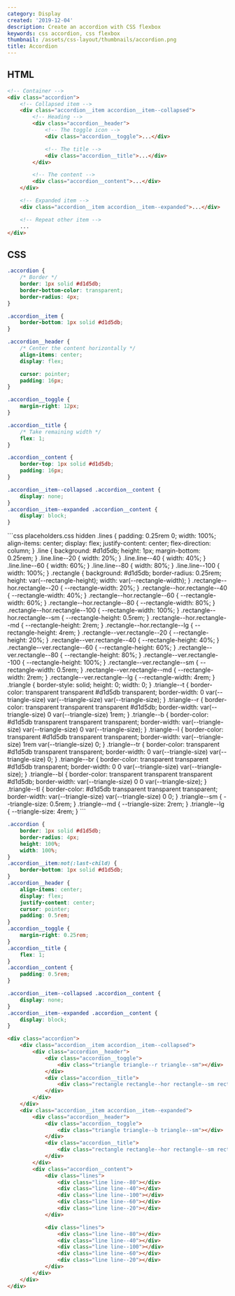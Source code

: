 ```yaml
---
category: Display
created: '2019-12-04'
description: Create an accordion with CSS flexbox
keywords: css accordion, css flexbox
thumbnail: /assets/css-layout/thumbnails/accordion.png
title: Accordion
---
```


## HTML

```html
<!-- Container -->
<div class="accordion">
    <!-- Collapsed item -->
    <div class="accordion__item accordion__item--collapsed">
        <!-- Heading -->
        <div class="accordion__header">
            <!-- The toggle icon -->
            <div class="accordion__toggle">...</div>

            <!-- The title -->
            <div class="accordion__title">...</div>
        </div>

        <!-- The content -->
        <div class="accordion__content">...</div>
    </div>

    <!-- Expanded item -->
    <div class="accordion__item accordion__item--expanded">...</div>

    <!-- Repeat other item -->
    ...
</div>
```

## CSS

```css
.accordion {
    /* Border */
    border: 1px solid #d1d5db;
    border-bottom-color: transparent;
    border-radius: 4px;
}

.accordion__item {
    border-bottom: 1px solid #d1d5db;
}

.accordion__header {
    /* Center the content horizontally */
    align-items: center;
    display: flex;

    cursor: pointer;
    padding: 16px;
}

.accordion__toggle {
    margin-right: 12px;
}

.accordion__title {
    /* Take remaining width */
    flex: 1;
}

.accordion__content {
    border-top: 1px solid #d1d5db;
    padding: 16px;
}

.accordion__item--collapsed .accordion__content {
    display: none;
}
.accordion__item--expanded .accordion__content {
    display: block;
}
```

<Playground>
```css placeholders.css hidden
.lines {
    padding: 0.25rem 0;
    width: 100%;
    align-items: center;
    display: flex;
    justify-content: center;
    flex-direction: column;
}
.line {
    background: #d1d5db;
    height: 1px;
    margin-bottom: 0.25rem;
}
.line.line--20 {
    width: 20%;
}
.line.line--40 {
    width: 40%;
}
.line.line--60 {
    width: 60%;
}
.line.line--80 {
    width: 80%;
}
.line.line--100 {
    width: 100%;
}
.rectangle {
    background: #d1d5db;
    border-radius: 0.25rem;
    height: var(--rectangle-height);
    width: var(--rectangle-width);
}
.rectangle--hor.rectangle--20 {
    --rectangle-width: 20%;
}
.rectangle--hor.rectangle--40 {
    --rectangle-width: 40%;
}
.rectangle--hor.rectangle--60 {
    --rectangle-width: 60%;
}
.rectangle--hor.rectangle--80 {
    --rectangle-width: 80%;
}
.rectangle--hor.rectangle--100 {
    --rectangle-width: 100%;
}
.rectangle--hor.rectangle--sm {
    --rectangle-height: 0.5rem;
}
.rectangle--hor.rectangle--md {
    --rectangle-height: 2rem;
}
.rectangle--hor.rectangle--lg {
    --rectangle-height: 4rem;
}
.rectangle--ver.rectangle--20 {
    --rectangle-height: 20%;
}
.rectangle--ver.rectangle--40 {
    --rectangle-height: 40%;
}
.rectangle--ver.rectangle--60 {
    --rectangle-height: 60%;
}
.rectangle--ver.rectangle--80 {
    --rectangle-height: 80%;
}
.rectangle--ver.rectangle--100 {
    --rectangle-height: 100%;
}
.rectangle--ver.rectangle--sm {
    --rectangle-width: 0.5rem;
}
.rectangle--ver.rectangle--md {
    --rectangle-width: 2rem;
}
.rectangle--ver.rectangle--lg {
    --rectangle-width: 4rem;
}
.triangle {
    border-style: solid;
    height: 0;
    width: 0;
}
.triangle--t {
    border-color: transparent transparent #d1d5db transparent;
    border-width: 0 var(--triangle-size) var(--triangle-size) var(--triangle-size);
}
.triangle--r {
    border-color: transparent transparent transparent #d1d5db;
    border-width: var(--triangle-size) 0 var(--triangle-size) 1rem;
}
.triangle--b {
    border-color: #d1d5db transparent transparent transparent;
    border-width: var(--triangle-size) var(--triangle-size) 0 var(--triangle-size);
}
.triangle--l {
    border-color: transparent #d1d5db transparent transparent;
    border-width: var(--triangle-size) 1rem var(--triangle-size) 0;
}
.triangle--tr {
    border-color: transparent #d1d5db transparent transparent;
    border-width: 0 var(--triangle-size) var(--triangle-size) 0;
}
.triangle--br {
    border-color: transparent transparent #d1d5db transparent;
    border-width: 0 0 var(--triangle-size) var(--triangle-size);
}
.triangle--bl {
    border-color: transparent transparent transparent #d1d5db;
    border-width: var(--triangle-size) 0 0 var(--triangle-size);
}
.triangle--tl {
    border-color: #d1d5db transparent transparent transparent;
    border-width: var(--triangle-size) var(--triangle-size) 0 0;
}
.triangle--sm {
    --triangle-size: 0.5rem;
}
.triangle--md {
    --triangle-size: 2rem;
}
.triangle--lg {
    --triangle-size: 4rem;
}
```

```css styles.css hidden
.accordion {
    border: 1px solid #d1d5db;
    border-radius: 4px;
    height: 100%;
    width: 100%;
}
.accordion__item:not(:last-child) {
    border-bottom: 1px solid #d1d5db;
}
.accordion__header {
    align-items: center;
    display: flex;
    justify-content: center;
    cursor: pointer;
    padding: 0.5rem;
}
.accordion__toggle {
    margin-right: 0.25rem;
}
.accordion__title {
    flex: 1;
}
.accordion__content {
    padding: 0.5rem;
}

.accordion__item--collapsed .accordion__content {
    display: none;
}
.accordion__item--expanded .accordion__content {
    display: block;
}
```

```html index.html hidden
<div class="accordion">
    <div class="accordion__item accordion__item--collapsed">
        <div class="accordion__header">
            <div class="accordion__toggle">
                <div class="triangle triangle--r triangle--sm"></div>
            </div>
            <div class="accordion__title">
                <div class="rectangle rectangle--hor rectangle--sm rectangle--100"></div>
            </div>
        </div>
    </div>
    <div class="accordion__item accordion__item--expanded">
        <div class="accordion__header">
            <div class="accordion__toggle">
                <div class="triangle triangle--b triangle--sm"></div>
            </div>
            <div class="accordion__title">
                <div class="rectangle rectangle--hor rectangle--sm rectangle--100"></div>
            </div>
        </div>
        <div class="accordion__content">
            <div class="lines">
                <div class="line line--80"></div>
                <div class="line line--40"></div>
                <div class="line line--100"></div>
                <div class="line line--60"></div>
                <div class="line line--20"></div>
            </div>

            <div class="lines">
                <div class="line line--80"></div>
                <div class="line line--40"></div>
                <div class="line line--100"></div>
                <div class="line line--60"></div>
                <div class="line line--20"></div>
            </div>
        </div>
    </div>
</div>
```
</Playground>
